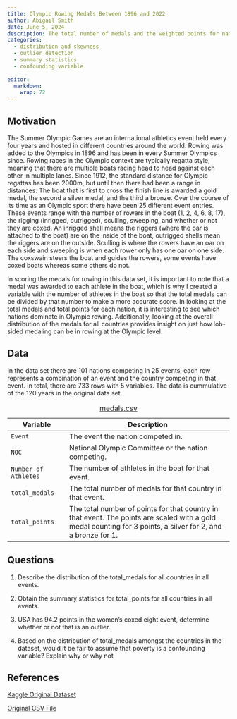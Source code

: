 ```yaml
---
title: Olympic Rowing Medals Between 1896 and 2022
author: Abigail Smith
date: June 5, 2024
description: The total number of medals and the weighted points for nations competing in rowing events in the Summer Olympic Games between 1896 and 2022. 
categories:
  - distribution and skewness
  - outlier detection
  - summary statistics
  - confounding variable
  
editor: 
  markdown: 
    wrap: 72
---
```

## Motivation

The Summer Olympic Games are an international athletics event held every four years and hosted in different countries around the world. Rowing was added to the Olympics in 1896 and has been in every Summer Olympics since. Rowing races in the Olympic context are typically regatta style, meaning that there are multiple boats racing head to head against each other in multiple lanes. Since 1912, the standard distance for Olympic regattas has been 2000m, but until then there had been a range in distances. The boat that is first to cross the finish line is awarded a gold medal, the second a silver medal, and the third a bronze. Over the course of its time as an Olympic sport there have been 25 different event entries. These events range with the number of rowers in the boat (1, 2, 4, 6, 8, 17), the rigging (inrigged, outrigged), sculling, sweeping, and whether or not they are coxed. An inrigged shell means the riggers (where the oar is attached to the boat) are on the inside of the boat, outrigged shells mean the riggers are on the outside. Sculling is where the rowers have an oar on each side and sweeping is when each rower only has one oar on one side. The coxswain steers the boat and guides the rowers, some events have coxed boats whereas some others do not. 

In scoring the medals for rowing in this data set, it is important to note that a medal was awarded to each athlete in the boat, which is why I created a variable with the number of athletes in the boat so that the total medals can be divided by that number to make a more accurate score. In looking at the total medals and total points for each nation, it is interesting to see which nations dominate in Olympic rowing. Additionally, looking at the overall distribution of the medals for all countries provides insight on just how lob-sided medaling can be in rowing at the Olympic level. 

## Data

In the data set there are 101 nations competing in 25 events, each row represents a combination of an event and the country competing in that event. In total, there are 733 rows with 5 variables. The data is cummulative of the 120 years in the original data set. 

| Variable | Description                                                                                                                |
|-------------------|-----------------------------------------------------|
| `Event` | The event the nation competed in. |
| `NOC` | National Olympic Committee or the nation competing. |
| `Number of Athletes`| The number of athletes in the boat for that event. |
| `total_medals` | The total number of medals for that country in that event. |
| `total_points` | The total number of points for that country in that event. The points are scaled with a gold medal counting for 3 points, a silver for 2, and a bronze for 1. |

: [medals.csv](medals.csv)


## Questions

1.    Describe the distribution of the total_medals for all countries in all events.

2.    Obtain the summary statistics for total_points for all countries in all events. 

3.    USA has 94.2 points in the women's coxed eight event, determine whether or not that is an outlier. 

4.    Based on the distribution of total_medals amongst the countries in the dataset, would it be fair to assume that poverty is a confounding variable? Explain why or why not

## References

[Kaggle Original Dataset](https://www.kaggle.com/datasets/heesoo37/120-years-of-olympic-history-athletes-and-results?resource=download)

[Original CSV File](athlete_events.csv)